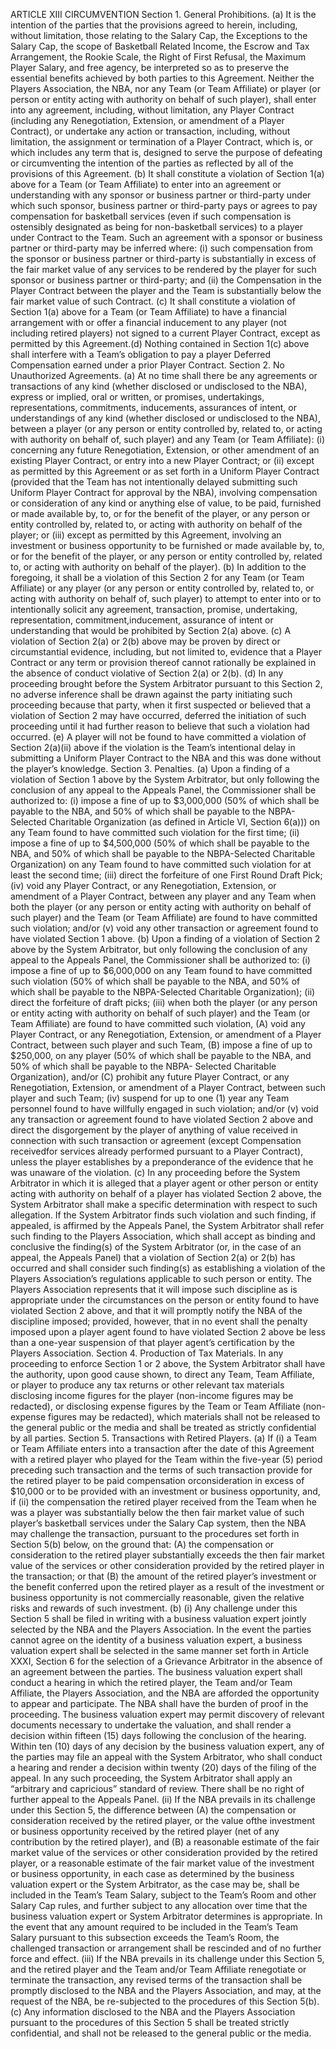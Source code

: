 ARTICLE XIII
CIRCUMVENTION
Section 1. General Prohibitions.
(a) It is the intention of the parties that the provisions agreed to
herein, including, without limitation, those relating to the Salary Cap, the
Exceptions to the Salary Cap, the scope of Basketball Related Income, the
Escrow and Tax Arrangement, the Rookie Scale, the Right of First Refusal,
the Maximum Player Salary, and free agency, be interpreted so as to
preserve the essential benefits achieved by both parties to this Agreement.
Neither the Players Association, the NBA, nor any Team (or Team
Affiliate) or player (or person or entity acting with authority on behalf of
such player), shall enter into any agreement, including, without limitation,
any Player Contract (including any Renegotiation, Extension, or
amendment of a Player Contract), or undertake any action or transaction,
including, without limitation, the assignment or termination of a Player
Contract, which is, or which includes any term that is, designed to serve
the purpose of defeating or circumventing the intention of the parties as
reflected by all of the provisions of this Agreement.
(b) It shall constitute a violation of Section 1(a) above for a Team (or
Team Affiliate) to enter into an agreement or understanding with any
sponsor or business partner or third-party under which such sponsor,
business partner or third-party pays or agrees to pay compensation for
basketball services (even if such compensation is ostensibly designated as
being for non-basketball services) to a player under Contract to the Team.
Such an agreement with a sponsor or business partner or third-party may
be inferred where: (i) such compensation from the sponsor or business
partner or third-party is substantially in excess of the fair market value of
any services to be rendered by the player for such sponsor or business
partner or third-party; and (ii) the Compensation in the Player Contract
between the player and the Team is substantially below the fair market
value of such Contract.
(c) It shall constitute a violation of Section 1(a) above for a Team (or
Team Affiliate) to have a financial arrangement with or offer a financial
inducement to any player (not including retired players) not signed to a
current Player Contract, except as permitted by this Agreement.(d) Nothing contained in Section 1(c) above shall interfere with a
Team's obligation to pay a player Deferred Compensation earned under a
prior Player Contract.
Section 2. No Unauthorized Agreements.
(a) At no time shall there be any agreements or transactions of any
kind (whether disclosed or undisclosed to the NBA), express or implied,
oral or written, or promises, undertakings, representations, commitments,
inducements, assurances of intent, or understandings of any kind (whether
disclosed or undisclosed to the NBA), between a player (or any person or
entity controlled by, related to, or acting with authority on behalf of, such
player) and any Team (or Team Affiliate):
(i) concerning any future Renegotiation, Extension, or other
amendment of an existing Player Contract, or entry into a
new Player Contract; or
(ii) except as permitted by this Agreement or as set forth in a
Uniform Player Contract (provided that the Team has not
intentionally delayed submitting such Uniform Player
Contract for approval by the NBA), involving
compensation or consideration of any kind or anything else
of value, to be paid, furnished or made available by, to, or
for the benefit of the player, or any person or entity
controlled by, related to, or acting with authority on behalf
of the player; or
(iii) except as permitted by this Agreement, involving an
investment or business opportunity to be furnished or
made available by, to, or for the benefit of the player, or
any person or entity controlled by, related to, or acting with
authority on behalf of the player).
(b) In addition to the foregoing, it shall be a violation of this Section 2
for any Team (or Team Affiliate) or any player (or any person or entity
controlled by, related to, or acting with authority on behalf of, such player)
to attempt to enter into or to intentionally solicit any agreement,
transaction, promise, undertaking, representation, commitment,inducement, assurance of intent or understanding that would be prohibited
by Section 2(a) above.
(c) A violation of Section 2(a) or 2(b) above may be proven by direct
or circumstantial evidence, including, but not limited to, evidence that a
Player Contract or any term or provision thereof cannot rationally be
explained in the absence of conduct violative of Section 2(a) or 2(b).
(d) In any proceeding brought before the System Arbitrator pursuant
to this Section 2, no adverse inference shall be drawn against the party
initiating such proceeding because that party, when it first suspected or
believed that a violation of Section 2 may have occurred, deferred the
initiation of such proceeding until it had further reason to believe that such
a violation had occurred.
(e) A player will not be found to have committed a violation of
Section 2(a)(ii) above if the violation is the Team's intentional delay in
submitting a Uniform Player Contract to the NBA and this was done
without the player's knowledge.
Section 3. Penalties.
(a) Upon a finding of a violation of Section 1 above by the System
Arbitrator, but only following the conclusion of any appeal to the Appeals
Panel, the Commissioner shall be authorized to:
(i) impose a fine of up to \$3,000,000 (50% of which shall be
payable to the NBA, and 50% of which shall be payable to
the NBPA-Selected Charitable Organization (as defined in
Article VI, Section 6(a))) on any Team found to have
committed such violation for the first time;
(ii) impose a fine of up to \$4,500,000 (50% of which shall be
payable to the NBA, and 50% of which shall be payable to
the NBPA-Selected Charitable Organization) on any Team
found to have committed such violation for at least the
second time;
(iii) direct the forfeiture of one First Round Draft Pick;(iv) void any Player Contract, or any Renegotiation, Extension,
or amendment of a Player Contract, between any player
and any Team when both the player (or any person or
entity acting with authority on behalf of such player) and
the Team (or Team Affiliate) are found to have committed
such violation; and/or
(v) void any other transaction or agreement found to have
violated Section 1 above.
(b) Upon a finding of a violation of Section 2 above by the System
Arbitrator, but only following the conclusion of any appeal to the Appeals
Panel, the Commissioner shall be authorized to:
(i) impose a fine of up to \$6,000,000 on any Team found to
have committed such violation (50% of which shall be
payable to the NBA, and 50% of which shall be payable to
the NBPA-Selected Charitable Organization);
(ii) direct the forfeiture of draft picks;
(iii) when both the player (or any person or entity acting with
authority on behalf of such player) and the Team (or Team
Affiliate) are found to have committed such violation,
(A) void any Player Contract, or any Renegotiation,
Extension, or amendment of a Player Contract, between
such player and such Team, (B) impose a fine of up to
\$250,000, on any player (50% of which shall be payable to
the NBA, and 50% of which shall be payable to the NBPA-
Selected Charitable Organization), and/or (C) prohibit any
future Player Contract, or any Renegotiation, Extension, or
amendment of a Player Contract, between such player and
such Team;
(iv) suspend for up to one (1) year any Team personnel found
to have willfully engaged in such violation; and/or
(v) void any transaction or agreement found to have violated
Section 2 above and direct the disgorgement by the player
of anything of value received in connection with such
transaction or agreement (except Compensation receivedfor services already performed pursuant to a Player
Contract), unless the player establishes by a preponderance
of the evidence that he was unaware of the violation.
(c) In any proceeding before the System Arbitrator in which it is
alleged that a player agent or other person or entity acting with authority
on behalf of a player has violated Section 2 above, the System Arbitrator
shall make a specific determination with respect to such allegation. If the
System Arbitrator finds such violation and such finding, if appealed, is
affirmed by the Appeals Panel, the System Arbitrator shall refer such
finding to the Players Association, which shall accept as binding and
conclusive the finding(s) of the System Arbitrator (or, in the case of an
appeal, the Appeals Panel) that a violation of Section 2(a) or 2(b) has
occurred and shall consider such finding(s) as establishing a violation of
the Players Association's regulations applicable to such person or entity.
The Players Association represents that it will impose such discipline as is
appropriate under the circumstances on the person or entity found to have
violated Section 2 above, and that it will promptly notify the NBA of the
discipline imposed; provided, however, that in no event shall the penalty
imposed upon a player agent found to have violated Section 2 above be
less than a one-year suspension of that player agent's certification by the
Players Association.
Section 4. Production of Tax Materials.
In any proceeding to enforce Section 1 or 2 above, the System
Arbitrator shall have the authority, upon good cause shown, to direct any
Team, Team Affiliate, or player to produce any tax returns or other
relevant tax materials disclosing income figures for the player (non-income
figures may be redacted), or disclosing expense figures by the Team or
Team Affiliate (non-expense figures may be redacted), which materials
shall not be released to the general public or the media and shall be treated
as strictly confidential by all parties.
Section 5. Transactions with Retired Players.
(a) If (i) a Team or Team Affiliate enters into a transaction after the
date of this Agreement with a retired player who played for the Team
within the five-year (5) period preceding such transaction and the terms of
such transaction provide for the retired player to be paid compensation orconsideration in excess of \$10,000 or to be provided with an investment or
business opportunity, and, if (ii) the compensation the retired player
received from the Team when he was a player was substantially below the
then fair market value of such player's basketball services under the Salary
Cap system, then the NBA may challenge the transaction, pursuant to the
procedures set forth in Section 5(b) below, on the ground that: (A) the
compensation or consideration to the retired player substantially exceeds
the then fair market value of the services or other consideration provided
by the retired player in the transaction; or that (B) the amount of the
retired player's investment or the benefit conferred upon the retired player
as a result of the investment or business opportunity is not commercially
reasonable, given the relative risks and rewards of such investment.
(b) (i) Any challenge under this Section 5 shall be filed in writing
with a business valuation expert jointly selected by the
NBA and the Players Association. In the event the parties
cannot agree on the identity of a business valuation expert,
a business valuation expert shall be selected in the same
manner set forth in Article XXXI, Section 6 for the
selection of a Grievance Arbitrator in the absence of an
agreement between the parties. The business valuation
expert shall conduct a hearing in which the retired player,
the Team and/or Team Affiliate, the Players Association,
and the NBA are afforded the opportunity to appear and
participate. The NBA shall have the burden of proof in
the proceeding. The business valuation expert may permit
discovery of relevant documents necessary to undertake the
valuation, and shall render a decision within fifteen (15)
days following the conclusion of the hearing. Within ten
(10) days of any decision by the business valuation expert,
any of the parties may file an appeal with the System
Arbitrator, who shall conduct a hearing and render a
decision within twenty (20) days of the filing of the appeal.
In any such proceeding, the System Arbitrator shall apply
an "arbitrary and capricious" standard of review. There
shall be no right of further appeal to the Appeals Panel.
(ii) If the NBA prevails in its challenge under this Section 5,
the difference between (A) the compensation or
consideration received by the retired player, or the value ofthe investment or business opportunity received by the
retired player (net of any contribution by the retired player),
and (B) a reasonable estimate of the fair market value of
the services or other consideration provided by the retired
player, or a reasonable estimate of the fair market value of
the investment or business opportunity, in each case as
determined by the business valuation expert or the System
Arbitrator, as the case may be, shall be included in the
Team's Team Salary, subject to the Team's Room and
other Salary Cap rules, and further subject to any allocation
over time that the business valuation expert or System
Arbitrator determines is appropriate. In the event that any
amount required to be included in the Team's Team Salary
pursuant to this subsection exceeds the Team's Room, the
challenged transaction or arrangement shall be rescinded
and of no further force and effect.
(iii) If the NBA prevails in its challenge under this Section 5,
and the retired player and the Team and/or Team Affiliate
renegotiate or terminate the transaction, any revised terms
of the transaction shall be promptly disclosed to the NBA
and the Players Association, and may, at the request of the
NBA, be re-subjected to the procedures of this Section
5(b).
(c) Any information disclosed to the NBA and the Players Association
pursuant to the procedures of this Section 5 shall be treated strictly
confidential, and shall not be released to the general public or the media.